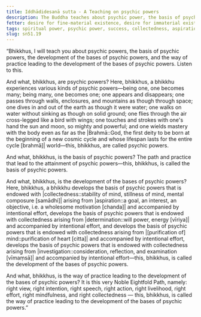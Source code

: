 ```yaml
---
title: Iddhādidesanā sutta - A Teaching on psychic powers
description: The Buddha teaches about psychic power, the basis of psychic power, the development of the bases of psychic power, and the way of practice leading to the development of the bases of psychic power.
fetter: desire for fine-material existence, desire for immaterial existence, conceit, restlessness, ignorance
tags: spiritual power, psychic power, success, collectedness, aspiration, persistence, energy, mind, investigation, reflection, close examination, noble eightfold path, sn, sn45-56, sn51
slug: sn51.19
---
```


“Bhikkhus, I will teach you about psychic powers, the basis of psychic powers, the development of the bases of psychic powers, and the way of practice leading to the development of the bases of psychic powers. Listen to this.

And what, bhikkhus, are psychic powers? Here, bhikkhus, a bhikkhu experiences various kinds of psychic powers—being one, one becomes many; being many, one becomes one; one appears and disappears; one passes through walls, enclosures, and mountains as though through space; one dives in and out of the earth as though it were water; one walks on water without sinking as though on solid ground; one flies through the air cross-legged like a bird with wings; one touches and strokes with one's hand the sun and moon, so mighty and powerful; and one wields mastery with the body even as far as the |Brahmā::God, the first deity to be born at the beginning of a new cosmic cycle and whose lifespan lasts for the entire cycle [brahmā]| world—this, bhikkhus, are called psychic powers.

And what, bhikkhus, is the basis of psychic powers? The path and practice that lead to the attainment of psychic powers—this, bhikkhus, is called the basis of psychic powers.

And what, bhikkhus, is the development of the bases of psychic powers? Here, bhikkhus, a bhikkhu develops the basis of psychic powers that is endowed with |collectedness::stability of mind, stillness of mind, mental composure [samādhi]| arising from |aspiration::a goal, an interest, an objective, i.e. a wholesome motivation [chanda]| and accompanied by intentional effort, develops the basis of psychic powers that is endowed with collectedness arising from |determination::will power, energy [vīriya]| and accompanied by intentional effort, and develops the basis of psychic powers that is endowed with collectedness arising from |[purification of] mind::purification of heart [citta]| and accompanied by intentional effort, develops the basis of psychic powers that is endowed with collectedness arising from |investigation::consideration, reflection, and examination [vīmaṃsā]| and accompanied by intentional effort—this, bhikkhus, is called the development of the bases of psychic powers.

And what, bhikkhus, is the way of practice leading to the development of the bases of psychic powers? It is this very Noble Eightfold Path, namely: right view, right intention, right speech, right action, right livelihood, right effort, right mindfulness, and right collectedness — this, bhikkhus, is called the way of practice leading to the development of the bases of psychic powers.”